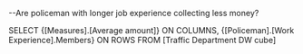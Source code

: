 --Are policeman with longer job experience collecting less money? 

SELECT {[Measures].[Average amount]} ON COLUMNS,
{[Policeman].[Work Experience].Members} ON ROWS
FROM [Traffic Department DW cube]